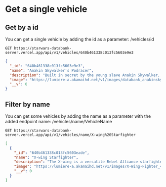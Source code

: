 # Get a single vehicle

## Get by a id

You can get a single vehicle by adding the id as a parameter: /vehicles/id

```text /GET/
GET https://starwars-databank-server.vercel.app/api/v1/vehicles/640b461338c013fc5603e9e3
```

```json
{
  "_id": "640b461338c013fc5603e9e3",
  "name": "Anakin Skywalker's Podracer",
  "description": "Built in secret by the young slave Anakin Skywalker, this shiny blue and silver Podracer was boasted to be the fastest ever to compete in the Boonta Eve Classic. It wasn't idle puffery by its creator -- when thrown into the cutthroat racing competition, this Podracer's performance gave Anakin the edge he needed to win the race and his freedom. Smaller and leaner than all the other competing Podracers, Anakin's vehicle follows the same basic design found throughout the sport: a small cockpit pulled by two high-powered engines. The engines are locked to each other via an energy binder, and durable control cables connect the engines to the cockpit.",
  "image": "https://lumiere-a.akamaihd.net/v1/images/databank_anakinskywalkerspodracer_01_169_fe359d32.jpeg",
  "__v": 0
}
```

## Filter by name

You can get some vehicles by adding the name as a parameter with the added endpoint name: /vehicles/name/VehicleName

```text /GET/ /X-wing%20Starfighter/
GET https://starwars-databank-server.vercel.app/api/v1/vehicles/name/X-wing%20Starfighter
```

```json
[
  {
    "_id": "640b461338c013fc5603eade",
    "name": "X-wing Starfighter",
    "description": "The X-wing is a versatile Rebel Alliance starfighter that balances speed with firepower. Armed with four laser cannons and two proton torpedo launchers, the X-wing can take on anything the Empire throws at it. Nimble engines give the X-wing an edge during dogfights, and it can make long-range jumps with its hyperdrive and its astromech droid co-pilot. Luke Skywalker is famous for destroying the Death Star behind the controls of an X-wing.",
    "image": "https://lumiere-a.akamaihd.net/v1/images/X-Wing-Fighter_47c7c342.jpeg",
    "__v": 0
  }
]
```
